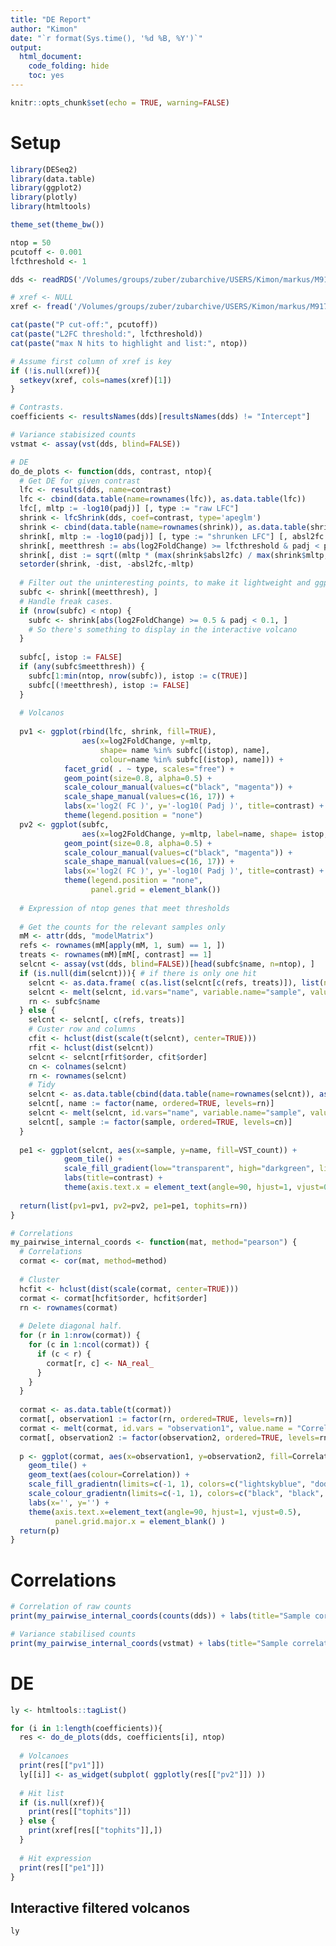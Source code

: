 ```yaml
---
title: "DE Report"
author: "Kimon"
date: "`r format(Sys.time(), '%d %B, %Y')`"
output: 
  html_document:
    code_folding: hide
    toc: yes
---
```


```r
knitr::opts_chunk$set(echo = TRUE, warning=FALSE)
```

# Setup

```r
library(DESeq2)
library(data.table)
library(ggplot2)
library(plotly)
library(htmltools)
```

```r
theme_set(theme_bw())

ntop = 50
pcutoff <- 0.001
lfcthreshold <- 1

dds <- readRDS('/Volumes/groups/zuber/zubarchive/USERS/Kimon/markus/M9179_quantseq/process/DE_wald/CMat/gene_deseq2.RDS')

# xref <- NULL
xref <- fread('/Volumes/groups/zuber/zubarchive/USERS/Kimon/markus/M9179_quantseq/aux/xref_mm_genes.txt')
```

```r
cat(paste("P cut-off:", pcutoff))
cat(paste("L2FC threshold:", lfcthreshold))
cat(paste("max N hits to highlight and list:", ntop))

# Assume first column of xref is key
if (!is.null(xref)){
  setkeyv(xref, cols=names(xref)[1])
}

# Contrasts.
coefficients <- resultsNames(dds)[resultsNames(dds) != "Intercept"]

# Variance stabisized counts
vstmat <- assay(vst(dds, blind=FALSE))
```

```r
# DE
do_de_plots <- function(dds, contrast, ntop){
  # Get DE for given contrast
  lfc <- results(dds, name=contrast)
  lfc <- cbind(data.table(name=rownames(lfc)), as.data.table(lfc))
  lfc[, mltp := -log10(padj)] [, type := "raw LFC"]
  shrink <- lfcShrink(dds, coef=contrast, type='apeglm')
  shrink <- cbind(data.table(name=rownames(shrink)), as.data.table(shrink))
  shrink[, mltp := -log10(padj)] [, type := "shrunken LFC"] [, absl2fc := abs(log2FoldChange)]
  shrink[, meetthresh := abs(log2FoldChange) >= lfcthreshold & padj < pcutoff]
  shrink[, dist := sqrt((mltp * (max(shrink$absl2fc) / max(shrink$mltp, na.rm = TRUE)) * 2)^2 + log2FoldChange^2)]
  setorder(shrink, -dist, -absl2fc,-mltp)
  
  # Filter out the uninteresting points, to make it lightweight and ggplotly-friendly
  subfc <- shrink[(meetthresh), ]
  # Handle freak cases.
  if (nrow(subfc) < ntop) {
    subfc <- shrink[abs(log2FoldChange) >= 0.5 & padj < 0.1, ] 
    # So there's something to display in the interactive volcano
  }
  
  subfc[, istop := FALSE]
  if (any(subfc$meetthresh)) {
    subfc[1:min(ntop, nrow(subfc)), istop := c(TRUE)]
    subfc[(!meetthresh), istop := FALSE]
  }
  
  # Volcanos
  
  pv1 <- ggplot(rbind(lfc, shrink, fill=TRUE), 
                aes(x=log2FoldChange, y=mltp, 
                    shape= name %in% subfc[(istop), name], 
                    colour=name %in% subfc[(istop), name])) + 
            facet_grid( . ~ type, scales="free") +
            geom_point(size=0.8, alpha=0.5) +
            scale_colour_manual(values=c("black", "magenta")) +
            scale_shape_manual(values=c(16, 17)) +
            labs(x='log2( FC )', y='-log10( Padj )', title=contrast) +
            theme(legend.position = "none")
  pv2 <- ggplot(subfc, 
                aes(x=log2FoldChange, y=mltp, label=name, shape= istop, colour=istop)) + 
            geom_point(size=0.8, alpha=0.5) +
            scale_colour_manual(values=c("black", "magenta")) +
            scale_shape_manual(values=c(16, 17)) +
            labs(x='log2( FC )', y='-log10( Padj )', title=contrast) +
            theme(legend.position = "none",
                  panel.grid = element_blank())
  
  # Expression of ntop genes that meet thresholds
  
  # Get the counts for the relevant samples only
  mM <- attr(dds, "modelMatrix")
  refs <- rownames(mM[apply(mM, 1, sum) == 1, ])
  treats <- rownames(mM)[mM[, contrast] == 1]
  selcnt <- assay(vst(dds, blind=FALSE))[head(subfc$name, n=ntop), ]
  if (is.null(dim(selcnt))){ # if there is only one hit
    selcnt <- as.data.frame( c(as.list(selcnt[c(refs, treats)]), list(name=subfc$name)) )
    selcnt <- melt(selcnt, id.vars="name", variable.name="sample", value.name="VST_count")
    rn <- subfc$name
  } else {
    selcnt <- selcnt[, c(refs, treats)]
    # Custer row and columns
    cfit <- hclust(dist(scale(t(selcnt), center=TRUE)))
    rfit <- hclust(dist(selcnt))
    selcnt <- selcnt[rfit$order, cfit$order]
    cn <- colnames(selcnt)
    rn <- rownames(selcnt)
    # Tidy
    selcnt <- as.data.table(cbind(data.table(name=rownames(selcnt)), as.data.frame(selcnt)))
    selcnt[, name := factor(name, ordered=TRUE, levels=rn)]
    selcnt <- melt(selcnt, id.vars="name", variable.name="sample", value.name="VST_count")
    selcnt[, sample := factor(sample, ordered=TRUE, levels=cn)]
  }
    
  pe1 <- ggplot(selcnt, aes(x=sample, y=name, fill=VST_count)) +
            geom_tile() +
            scale_fill_gradient(low="transparent", high="darkgreen", limits=c(0,max(selcnt$VST_count))) +
            labs(title=contrast) +
            theme(axis.text.x = element_text(angle=90, hjust=1, vjust=0.5))
  
  return(list(pv1=pv1, pv2=pv2, pe1=pe1, tophits=rn))
}

# Correlations
my_pairwise_internal_coords <- function(mat, method="pearson") {
  # Correlations
  cormat <- cor(mat, method=method)
  
  # Cluster
  hcfit <- hclust(dist(scale(cormat, center=TRUE)))
  cormat <- cormat[hcfit$order, hcfit$order]
  rn <- rownames(cormat)
  
  # Delete diagonal half.
  for (r in 1:nrow(cormat)) {
    for (c in 1:ncol(cormat)) {
      if (c < r) {
        cormat[r, c] <- NA_real_
      }
    }
  }
  
  cormat <- as.data.table(t(cormat))
  cormat[, observation1 := factor(rn, ordered=TRUE, levels=rn)]
  cormat <- melt(cormat, id.vars = "observation1", value.name = "Correlation", variable.name = "observation2")
  cormat[, observation2 := factor(observation2, ordered=TRUE, levels=rn)]
  
  p <- ggplot(cormat, aes(x=observation1, y=observation2, fill=Correlation, label=round(Correlation, 2))) +
    geom_tile() +
    geom_text(aes(colour=Correlation)) +
    scale_fill_gradientn(limits=c(-1, 1), colors=c("lightskyblue", "dodgerblue", "blue", "darkblue", "black", "darkred", "red", "orange", "yellow"), na.value = "transparent" ) +
    scale_colour_gradientn(limits=c(-1, 1), colors=c("black", "black", "white", "white", "white", "white", "white", "white", "white","black",  "black"), guide="none") +
    labs(x='', y='') +
    theme(axis.text.x=element_text(angle=90, hjust=1, vjust=0.5),
          panel.grid.major.x = element_blank() )
  return(p)
}
```

# Correlations

```r
# Correlation of raw counts
print(my_pairwise_internal_coords(counts(dds)) + labs(title="Sample correlations (raw counts)"))

# Variance stabilised counts
print(my_pairwise_internal_coords(vstmat) + labs(title="Sample correlations (VST counts)"))
```

# DE

```r
ly <- htmltools::tagList()

for (i in 1:length(coefficients)){
  res <- do_de_plots(dds, coefficients[i], ntop)
  
  # Volcanoes
  print(res[["pv1"]])
  ly[[i]] <- as_widget(subplot( ggplotly(res[["pv2"]]) ))
  
  # Hit list
  if (is.null(xref)){
    print(res[["tophits"]])
  } else {
    print(xref[res[["tophits"]],])
  }
  
  # Hit expression
  print(res[["pe1"]])
}
```

## Interactive filtered volcanos

```r
ly
```


